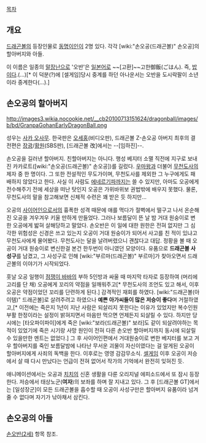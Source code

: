 [[목차]]

== 개요 ==
[[드래곤볼]]의 등장인물로 [[동명이인]]이 2명 있다. 각각 [wiki:"손오공(드래곤볼)" 손오공]의 할아버지와 아들.

이 이름은 일종의 [[말장난]]으로 '오반'은 [[일본어]]로 ~~[고환]~~고한御飯(ごはん). 즉, [[밥]]이다.(…)[* 이 덕분(?)에 [셀게임]당시 중계를 하던 아나운서는 오반을 도시락팔이 소년이라 중계한다(...).]

== 손오공의 할아버지 ==
http://images3.wikia.nocookie.net/__cb20100713151624/dragonball/images/b/bd/GranpaGohanEarlyDragonBall.png

성우는 [[사카 오사무]]. 한국판은 [[오세홍]](비디오판), 드래곤볼 Z-손오공 아버지 최후의 결전편은 [[장광]]/[[황원]](SBS판), [드래곤볼 改]에서는 --[임하진]--.

손오공을 길러낸 할아버지. 친할아버지는 아니다. 행성 베지터 소멸 직전에 지구로 보내진 카카로트([wiki:"손오공(드래곤볼)" 손오공])를 길렀다. [[우마왕]]과 더불어 [[무천도사]]의 제자 중 한 명이다. 그 또한 전설적인 무도가이며, 무천도사를 제외한 그 누구에게도 패배하지 않았다고 한다. 사실 이 사람도 [[에네르기파]]까지는 쓸 수 있지만, 아마도 오공에게 전수해주기 전에 세상을 떠난 탓인지 오공은 가위바위보 권법밖에 배우지 못했다. 물론, 무천도사의 말을 참고해보면 신체적 수련은 꽤 받은 듯 하지만...

오공의 [[사이어인]]으로서의 흉폭한 성격 때문에 애를 먹다가 절벽에서 떨구고 나서 온순해진 오공을 겨우겨우 키울 만하게 만들었다. 그러나 보름달이 뜬 날 밤 거대 원숭이로 변한 오공에게 밟혀 살해당하고 말았다. 손오반은 이 일에 대한 원한은 전혀 없지만 그 심각한 위험성은 신경은 쓰고 있는지 오공이 거대 원숭이가 되어서 사고를 친 적이 있냐고 무천도사에게 물어봤다. 무천도사는 달을 날려버렸으니 괜찮다고 대답. 정황을 볼 때 오공이 거대 원숭이로 변신한걸 본건 한두번이 아니였던 모양이다. 유품으로 '''드래곤볼 사성구'''를 남겼고, 그 사성구로 인해 [wiki:"부르마(드래곤볼)" 부르마]가 찾아오면서 드래곤볼의 이야기가 시작되었다.

훗날 오공 일행이 [[점쟁이 바바]]의 부하 5인방과 싸울 때 마지막 타자로 등장하여 (머리에 고리를 단 채) 오공에게 꼬리의 약점을 일깨워주고[* 무천도사의 조언도 있고 해서, 이후 오공은 약점이었던 꼬리를 단련하게 된다.] 감격적인 재회를 하였다. [wiki:"드래곤볼(아이템)" 드래곤볼]로 살려주려고 하였으나 '''예쁜 아가씨들이 많은 저승이 좋다'''며 거절하였고,[* 이전에는 죽은지 1년이 지난 사람은 되살리지 못한다는 이유가 있었지만 복수인원 부활 한정이라는 설정이 밝혀지면서 마음만 먹으면 언제든지 되살릴 수 있다. 하지만 당시에는 [타오파이파이]에게 죽은 [wiki:"보라(드래곤볼)" 보라]도 같이 되살려야하는 목적이 있었기에 죽은 시기랑 사망 원인이 전혀 다른 손오반 할아버지까지 동시에 되살릴 수 있을만한 멘트는 없었다.] 그 후 사이어인편에서 거대원숭이로 변한 베지터를 보고 겨우 할아버지를 죽인 보름달밤에 나타난 무서운 괴물이 자신이였다는 걸 알게된 오공이 할아버지에게 사죄의 독백을 한다. 이후로는 영영 감감무소식. [[셀게임]] 이후 오공이 저승에서 살 때 다시 만났다는 언급이 전혀 없어서 작가의 기억에서 완전히 잊혀진 듯.

애니메이션에서는 오공과 [[치치]]의 신혼 생활을 다룬 오리지널 에피소드에서 또 잠시 등장한다. 저승에서 태상노군('''여자''')의 보좌를 하며 잘 지내고 있다.
그 후 [드래곤볼 GT]에서는 [일성장군]이 모든 드래곤볼을 흡수할 때 오공이 사성구만은 할아버지 유품이라 넘겨줄 수 없다며 자기가 낚아채서 삼킨다.

== 손오공의 아들 ==
[[손오반(2세)]] 항목 참조.

